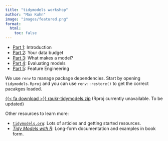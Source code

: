 ```yaml
---
title: "tidymodels workshop"
author: "Max Kuhn"
image: "images/featured.png"
format:
  html:
    toc: false
---
```



- [Part 1](part_1.html): Introduction
- [Part 2](part_2.html): Your data budget
- [Part 3](part_3.html): What makes a model?
- [Part 4](part_4.html): Evaluating models
- [Part 5](part_5.html): Feature Engineering

We use `renv` to manage package dependencies. Start by opening `tidymodels.Rproj` and you can use `renv::restore()` to get the correct pacakges loaded. 

<a class="btn btn-secondary btn-sm" href="https://xferticket.nbis.se/tickets/-JLSF0YySV3VV0_YoZV5n43VRHJfKF1QiiSoS9rysMo/renv.zip/download" role="button">{{< fa download >}} raukr-tidymodels.zip</a> (Rproj currently unavailable. To be updated)

Other resources to learn more: 

- [`tidymodels.org`](https://www.tidymodels.org): Lots of articles and getting started resources.
- [_Tidy Models with R_](https://www.tmwr.org): Long-form documentation and examples in book form.
